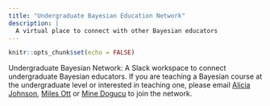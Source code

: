 ```yaml
---
title: "Undergraduate Bayesian Education Network"
description: |
  A virtual place to connect with other Bayesian educators
---
```


```r
knitr::opts_chunk$set(echo = FALSE)
```

Undergraduate Bayesian Network: A Slack workspace to connect undergraduate Bayesian educators. If you are teaching a Bayesian course at the undergraduate level or interested in teaching one, please email [Alicia Johnson](mailto:ajohns24@macalester.edu), [Miles Ott](mailto:mott@smith.edu) or [Mine Dogucu](mailto:mdogucu@uci.edu){target="_blank"} to join the network.  


